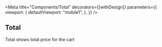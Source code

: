 


<Meta
	title="Components/Total"
	decorators={[withDesign]}
	parameters={{
    viewport: {
      defaultViewport: "mobile1",
    },
  }}
/>

## Total

Total shows total price for the cart

<Preview>
  <Story
  	name="Default"
  	parameters={{
      design: config({
      	type: "figma",
      	url: "https://www.figma.com/file/C3jfDdLSEM2scXfGZwk1ON/Workshop-starter-template?node-id=405%3A373",
      })
    }}
  >
    <Total total="€95.00" />
  </Story>
</Preview>
